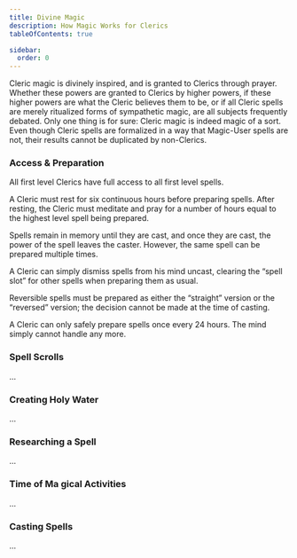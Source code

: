 ```yaml
---
title: Divine Magic
description: How Magic Works for Clerics
tableOfContents: true

sidebar:
  order: 0
---
```


Cleric magic is divinely inspired, and is granted to Clerics through prayer. Whether these powers are granted to Clerics
by higher powers, if these higher powers are what the Cleric believes them to be, or if all Cleric spells are merely
ritualized forms of sympathetic magic, are all subjects frequently debated. Only one thing is for sure: Cleric magic is
indeed magic of a sort. Even though Cleric spells are formalized in a way that Magic-User spells are not, their results
cannot be duplicated by non-Clerics.

### Access & Preparation

All first level Clerics have full access to all first level spells.

A Cleric must rest for six continuous hours before preparing spells. After resting, the Cleric must meditate and pray
for a number of hours equal to the highest level spell being prepared.

Spells remain in memory until they are cast, and once they are cast, the power of the spell leaves the caster. However,
the same spell can be prepared multiple times.

A Cleric can simply dismiss spells from his mind uncast, clearing the “spell slot” for other spells when preparing them
as usual.

Reversible spells must be prepared as either the “straight” version or the “reversed” version; the decision cannot be
made at the time of casting.

A Cleric can only safely prepare spells once every 24 hours. The mind simply cannot handle any more.

### Spell Scrolls

...

### Creating Holy Water

...

### Researching a Spell

...

### Time of Ma gical Activities

...

### Casting Spells

...
